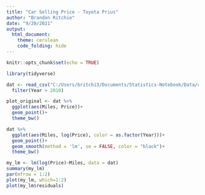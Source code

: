 ```yaml
---
title: "Car Selling Price - Toyota Prius"
author: "Brandon Ritchie"
date: "9/20/2021"
output: 
  html_document:
    theme: cerulean
    code_folding: hide
---
```


```r
knitr::opts_chunk$set(echo = TRUE)
```

```r
library(tidyverse)

dat <- read_csv("C:/Users/britchi3/Documents/Statistics-Notebook/Data/car_dat.csv") %>% 
  filter(Year > 2010)
```

```r
plot_original <- dat %>% 
  ggplot(aes(Miles, Price))+
  geom_point()+
  theme_bw()

dat %>% 
  ggplot(aes(Miles, log(Price), color = as.factor(Year)))+
  geom_point()+
  geom_smooth(method = 'lm', se = FALSE, color = "black")+
  theme_bw()

my_lm <- lm(log(Price)~Miles, data = dat)
summary(my_lm)
par(mfrow = 1:2)
plot(my_lm, which=1:2)
plot(my_lm$residuals)
```

